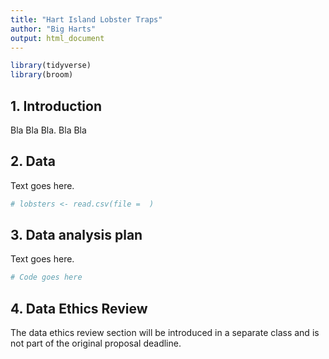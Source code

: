 ```yaml
---
title: "Hart Island Lobster Traps"
author: "Big Harts"
output: html_document
---
```


```r
library(tidyverse)
library(broom)


```

## 1. Introduction

 Bla Bla Bla. Bla Bla

## 2. Data

Text goes here.

```r
# lobsters <- read.csv(file =  )
```

## 3. Data analysis plan

Text goes here.


```r
# Code goes here
```


## 4. Data Ethics Review

The data ethics review section will be introduced in a separate class and is not part of the original proposal deadline.

